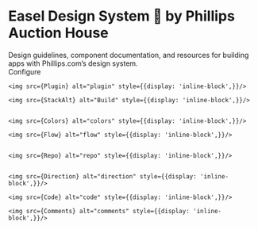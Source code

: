 
<Meta title="Welcome" />

<style>
  {`
    .subheading {
      --mediumdark: '#999999';
      font-variation-settings: 'wght' 700;
      font-size: 13px;
      color: #999;
      letter-spacing: 6px;
      line-height: 24px;
      text-transform: uppercase;
      margin-bottom: 12px;
      margin-top: 40px;
    }

    .welcome-header-text {
      font-family: "DistinctDisplay", sans-serif;
      font-size: 3rem;
      text-transform: uppercase;
    }

    .welcome-header-blurb  {
      display: block;
    }

    .welcome-hero-text p{
      font-size: 1.5rem;
      line-height: 1.25;
      max-width: 688px;
    }
  `}
</style>

# <span className="welcome-header-text">Easel Design System 🎨 </span><span className="welcome-header-blurb">by Phillips Auction House</span>

<span className="welcome-hero-text">
  Design guidelines, component documentation, and resources for building apps with Phillips.com’s design system.
</span>

<div className="subheading">Configure</div>

    <img src={Plugin} alt="plugin" style={{display: 'inline-block',}}/>

    <img src={StackAlt} alt="Build" style={{display: 'inline-block',}}/>


    <img src={Colors} alt="colors" style={{display: 'inline-block',}}/>

    <img src={Flow} alt="flow" style={{display: 'inline-block',}}/>


    <img src={Repo} alt="repo" style={{display: 'inline-block',}}/>


    <img src={Direction} alt="direction" style={{display: 'inline-block',}}/>

    <img src={Code} alt="code" style={{display: 'inline-block',}}/>

    <img src={Comments} alt="comments" style={{display: 'inline-block',}}/>
